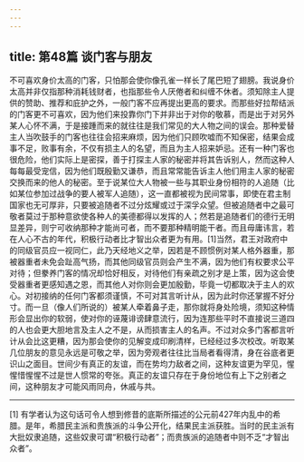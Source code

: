 ```yaml
---
---
---
```

title: 第48篇 谈门客与朋友
---




不可喜欢身价太高的门客，只怕那会使你像孔雀一样长了尾巴短了翅膀。我说身价太高并非仅指那种消耗钱财者，也指那些令人厌倦者和纠缠不休者。须知除主人提供的赞助、推荐和庇护之外，一般门客不应再提出更高的要求。而那些好拉帮结派的门客更不可喜欢，因为他们来投靠你门下并非出于对你的敬慕，而是出于对另外某人心怀不满，于是接踵而来的就往往是我们常见的大人物之间的误会。那种爱替主人当吹鼓手的门客也往往会招来麻烦，因为他们只顾吹嘘而不知保密，结果会成事不足，败事有余，不仅有损主人的名望，而且为主人招来妒忌。还有一种门客也很危险，他们实际上是密探，善于打探主人家的秘密并将其告诉别人，然而这种人每每最受宠信，因为他们既殷勤又谦恭，而且常常能告诉主人他们用主人家的秘密交换而来的他人的秘密。至于说某位大人物被一些与其职业身份相符的人追随（比如某位参加过战争的要人被军人追随），这一直都被视为民间常事，即使在君主制国家也无可厚非，只要被追随者不过分炫耀或过于深孚众望。但被追随者中之最可敬者莫过于那种意欲使各种人的美德都得以发挥的人；然若是追随者们的德行无明显差异，则宁可收纳那种才能尚可者，而不要那种精明能干者。而且毋庸讳言，若在人心不古的年代，积极行动者比才智出众者更为有用。[1]当然，君王对政府中的同级官员应一视同仁，此乃天经地义之举，因若是不顾惯例对某人格外器重，那被器重者未免会趾高气扬，而其他同级官员则会产生不满，因为他们有权要求公平对待；但豢养门客的情况却恰好相反，对待他们有亲疏之别才是上策，因为这会使受器重者更感知遇之恩，而其他人对你则会更加殷勤，毕竟一切都取决于主人的欢心。对初接纳的任何门客都须谨慎，不可对其言听计从，因为此时你还掌握不好分寸。而一旦（像人们所说的）被某人牵着鼻子走，那你就将身处险境，须知这种情形会显出你的软弱，使对你的诬蔑诽谤肆意流行，因为连那些平时不直接说三道四的人也会更大胆地言及主人之不是，从而损害主人的名声。不过对众多门客都言听计从会比这更糟，因为那会使你的见解变成印刷清样，已经经过多次校改。听取某几位朋友的意见永远是可敬之举，因为旁观者往往比当局者看得清，身在谷底者更识山之面目。世间少有真正的友谊，而在势均力敌者之间，这种友谊更为罕见，惺惺惜惺惺不过是世人惯常的夸张。真正的友谊只存在于身份地位有上下之别者之间，这种朋友才可能风雨同舟，休戚与共。



* * *



[1] 有学者认为这句话可令人想到修昔的底斯所描述的公元前427年内乱中的希腊。是年，希腊民主派和贵族派的斗争公开化，结果民主派获胜。当时的民主派有大批奴隶追随，这些奴隶可谓“积极行动者”；而贵族派的追随者中则不乏“才智出众者”。